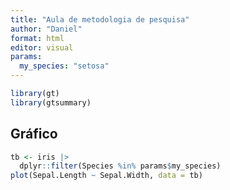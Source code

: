 ```yaml
---
title: "Aula de metodologia de pesquisa"
author: "Daniel"
format: html
editor: visual
params:
  my_species: "setosa"
---
```


```r
library(gt)
library(gtsummary)
```

## Gráfico

```r
tb <- iris |>
  dplyr::filter(Species %in% params$my_species)
plot(Sepal.Length ~ Sepal.Width, data = tb)
```
